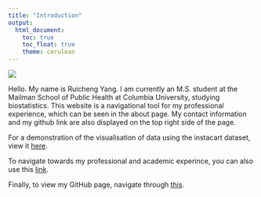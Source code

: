 ```yaml
---
title: "Introduction"
output: 
  html_document:
    toc: true
    toc_float: true
    theme: cerulean
---
```


![](IMG_0151.jpeg)

Hello. My name is Ruicheng Yang. I am currently an M.S. student at the Mailman School of Public Health at Columbia University, studying biostatistics. This website is a navigational tool for my professional experience, which can be seen in the about page. My contact information and my github link are also displayed on the top right side of the page.

For a demonstration of the visualisation of data using the instacart dataset, view it [here](plotly_flexboard.html).

To navigate towards my professional and academic experince, you can also use this [link](about.html).

Finally, to view my GitHub page, navigate through [this](http://github.com/ruichengyang/).